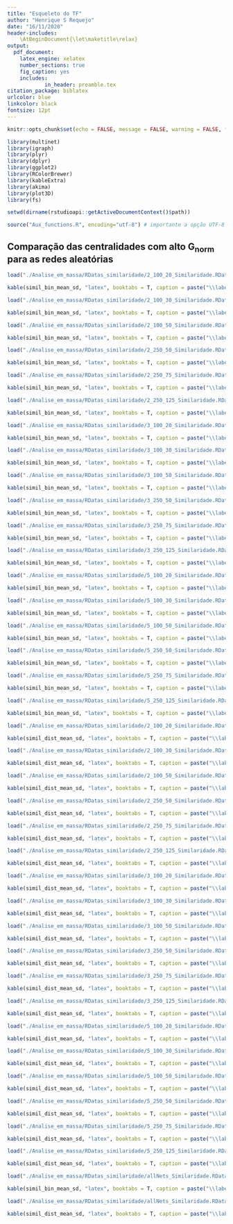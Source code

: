 ```yaml
---
title: "Esqueleto do TF"
author: "Henrique S Requejo"
date: "16/11/2020"
header-includes:
    \AtBeginDocument{\let\maketitle\relax}
output:
  pdf_document:
    latex_engine: xelatex
    number_sections: true
    fig_caption: yes
    includes:
            in_header: preamble.tex
citation_package: biblatex
urlcolor: blue
linkcolor: black
fontsize: 12pt
---
```

<!--

Este código usa o arquivo bats.RData e ants.RData para gerar o documento.
Estes dois arquivos devem estar no mesmo diretório deste .Rmd

Variaveis presentes no .RData:

gammas = vetor com os gammas que foram analisados
vec_W = vetor com os valores de omega utilizados
iterations = numero de iteracoes usados
partitions_of_omega = numero de perticoes de omega (TODO: da pra ser extraido de Vec_W)
links = dataframe dos links, convertido do csv no script motor
nodes = dataframe dos nodes, convertido de um csv no script motor
layout = layout da disposicao da rede, calculado no script motor
seq_Gnorm_gamma_mean = Dataframe com as informaçãoes de Gnorm medio em relacao a omega e gamma
G_norm_mean = Os valores médios de Gnorm do ensaio na mesma ordem de entrada (alfabetico pelo nome do noh)
G_norm_mean_ordered = Os valores médios de Gnorm do ensaio ordenados
net_name = string com o nome da rede
bib_ref = Referencia bibliografica da rede como no biblatex

-->

<!-- As opcoes message = FALSE e warning = FALSE servem para não mostrar As mensagens do console e Warnings no PDF -->
```r
knitr::opts_chunk$set(echo = FALSE, message = FALSE, warning = FALSE, fig.pos = 'H', fig.align="center")

```

```r

library(multinet)
library(igraph)
library(plyr)
library(dplyr)
library(ggplot2)
library(RColorBrewer)
library(kableExtra)
library(akima)
library(plot3D)
library(fs)

setwd(dirname(rstudioapi::getActiveDocumentContext()$path))

source("Aux_functions.R", encoding="utf-8") # importante a opção UTF-8 devido ao acentos nos plots


```



## Comparação das centralidades com alto $\mathbf{G_{norm}}$ para as redes aleatórias

```r

load("./Analise_em_massa/RDatas_similaridade/2_100_20_Similaridade.RData")

kable(simil_bin_mean_sd, "latex", booktabs = T, caption = paste("\\label{tab:simil_bin_2_100_20}média da similaridade binária para a rede aleatória de 2 camadas, 100 conexões e 20 nós"), escape = FALSE) %>% kable_styling(latex_options = c("striped", "hold_position", row_label_position = "c"))

```


```r

load("./Analise_em_massa/RDatas_similaridade/2_100_30_Similaridade.RData")

kable(simil_bin_mean_sd, "latex", booktabs = T, caption = paste("\\label{tab:simil_bin_2_100_30}média da similaridade binária para a rede aleatória de 2 camadas, 100 conexões e 30 nós"), escape = FALSE) %>% kable_styling(latex_options = c("striped", "hold_position", row_label_position = "c"))

```


```r

load("./Analise_em_massa/RDatas_similaridade/2_100_50_Similaridade.RData")

kable(simil_bin_mean_sd, "latex", booktabs = T, caption = paste("\\label{tab:simil_bin_2_100_50}média da similaridade binária para a rede aleatória de 2 camadas, 100 conexões e 50 nós"), escape = FALSE) %>% kable_styling(latex_options = c("striped", "hold_position", row_label_position = "c"))

```


```r

load("./Analise_em_massa/RDatas_similaridade/2_250_50_Similaridade.RData")

kable(simil_bin_mean_sd, "latex", booktabs = T, caption = paste("\\label{tab:simil_bin_2_250_50}média da similaridade binária para a rede aleatória de 2 camadas, 250 conexões e 50 nós"), escape = FALSE) %>% kable_styling(latex_options = c("striped", "hold_position", row_label_position = "c"))

```

```r

load("./Analise_em_massa/RDatas_similaridade/2_250_75_Similaridade.RData")

kable(simil_bin_mean_sd, "latex", booktabs = T, caption = paste("\\label{tab:simil_bin_2_250_75}média da similaridade binária para a rede aleatória de 2 camadas, 250 conexões e 75 nós"), escape = FALSE) %>% kable_styling(latex_options = c("striped", "hold_position", row_label_position = "c"))

```

```r

load("./Analise_em_massa/RDatas_similaridade/2_250_125_Similaridade.RData")

kable(simil_bin_mean_sd, "latex", booktabs = T, caption = paste("\\label{tab:simil_bin_2_250_125}média da similaridade binária para a rede aleatória de 2 camadas, 250 conexões e 125 nós"), escape = FALSE) %>% kable_styling(latex_options = c("striped", "hold_position", row_label_position = "c"))

```

```r

load("./Analise_em_massa/RDatas_similaridade/3_100_20_Similaridade.RData")

kable(simil_bin_mean_sd, "latex", booktabs = T, caption = paste("\\label{tab:simil_bin_3_100_20}média da similaridade binária para a rede aleatória de 3 camadas, 100 conexões e 20 nós"), escape = FALSE) %>% kable_styling(latex_options = c("striped", "hold_position", row_label_position = "c"))

```


```r

load("./Analise_em_massa/RDatas_similaridade/3_100_30_Similaridade.RData")

kable(simil_bin_mean_sd, "latex", booktabs = T, caption = paste("\\label{tab:simil_bin_3_100_30}média da similaridade binária para a rede aleatória de 3 camadas, 100 conexões e 30 nós"), escape = FALSE) %>% kable_styling(latex_options = c("striped", "hold_position", row_label_position = "c"))

```


```r

load("./Analise_em_massa/RDatas_similaridade/3_100_50_Similaridade.RData")

kable(simil_bin_mean_sd, "latex", booktabs = T, caption = paste("\\label{tab:simil_bin_3_100_50}média da similaridade binária para a rede aleatória de 3 camadas, 100 conexões e 50 nós"), escape = FALSE) %>% kable_styling(latex_options = c("striped", "hold_position", row_label_position = "c"))

```


```r

load("./Analise_em_massa/RDatas_similaridade/3_250_50_Similaridade.RData")

kable(simil_bin_mean_sd, "latex", booktabs = T, caption = paste("\\label{tab:simil_bin_3_250_50}média da similaridade binária para a rede aleatória de 3 camadas, 250 conexões e 50 nós"), escape = FALSE) %>% kable_styling(latex_options = c("striped", "hold_position", row_label_position = "c"))

```

```r

load("./Analise_em_massa/RDatas_similaridade/3_250_75_Similaridade.RData")

kable(simil_bin_mean_sd, "latex", booktabs = T, caption = paste("\\label{tab:simil_bin_3_250_75}média da similaridade binária para a rede aleatória de 3 camadas, 250 conexões e 75 nós"), escape = FALSE) %>% kable_styling(latex_options = c("striped", "hold_position", row_label_position = "c"))

```

```r

load("./Analise_em_massa/RDatas_similaridade/3_250_125_Similaridade.RData")

kable(simil_bin_mean_sd, "latex", booktabs = T, caption = paste("\\label{tab:simil_bin_3_250_125}média da similaridade binária para a rede aleatória de 3 camadas, 250 conexões e 125 nós"), escape = FALSE) %>% kable_styling(latex_options = c("striped", "hold_position", row_label_position = "c"))

```

```r

load("./Analise_em_massa/RDatas_similaridade/5_100_20_Similaridade.RData")

kable(simil_bin_mean_sd, "latex", booktabs = T, caption = paste("\\label{tab:simil_bin_5_100_20}média da similaridade binária para a rede aleatória de 5 camadas, 100 conexões e 20 nós"), escape = FALSE) %>% kable_styling(latex_options = c("striped", "hold_position", row_label_position = "c"))

```

```r

load("./Analise_em_massa/RDatas_similaridade/5_100_30_Similaridade.RData")

kable(simil_bin_mean_sd, "latex", booktabs = T, caption = paste("\\label{tab:simil_bin_5_100_30}média da similaridade binária para a rede aleatória de 5 camadas, 100 conexões e 30 nós"), escape = FALSE) %>% kable_styling(latex_options = c("striped", "hold_position", row_label_position = "c"))

```

```r

load("./Analise_em_massa/RDatas_similaridade/5_100_50_Similaridade.RData")

kable(simil_bin_mean_sd, "latex", booktabs = T, caption = paste("\\label{tab:simil_bin_5_100_50}média da similaridade binária para a rede aleatória de 5 camadas, 100 conexões e 50 nós"), escape = FALSE) %>% kable_styling(latex_options = c("striped", "hold_position", row_label_position = "c"))

```

```r

load("./Analise_em_massa/RDatas_similaridade/5_250_50_Similaridade.RData")

kable(simil_bin_mean_sd, "latex", booktabs = T, caption = paste("\\label{tab:simil_bin_5_250_50}média da similaridade binária para a rede aleatória de 5 camadas, 250 conexões e 50 nós"), escape = FALSE) %>% kable_styling(latex_options = c("striped", "hold_position", row_label_position = "c"))

```

```r

load("./Analise_em_massa/RDatas_similaridade/5_250_75_Similaridade.RData")

kable(simil_bin_mean_sd, "latex", booktabs = T, caption = paste("\\label{tab:simil_bin_5_250_75}média da similaridade binária para a rede aleatória de 5 camadas, 250 conexões e 20 nós"), escape = FALSE) %>% kable_styling(latex_options = c("striped", "hold_position", row_label_position = "c"))

```

```r

load("./Analise_em_massa/RDatas_similaridade/5_250_125_Similaridade.RData")

kable(simil_bin_mean_sd, "latex", booktabs = T, caption = paste("\\label{tab:simil_bin_5_250_125}média da similaridade binária para a rede aleatória de 5 camadas, 250 conexões e 125 nós"), escape = FALSE) %>% kable_styling(latex_options = c("striped", "hold_position", row_label_position = "c"))

```

```r

load("./Analise_em_massa/RDatas_similaridade/2_100_20_Similaridade.RData")

kable(simil_dist_mean_sd, "latex", booktabs = T, caption = paste("\\label{tab:simil_bin_2_100_20}média da similaridade levando em conta a distância para a rede aleatória de 2 camadas, 100 conexões e 20 nós"), escape = FALSE) %>% kable_styling(latex_options = c("striped", "hold_position", row_label_position = "c"))

```


```r

load("./Analise_em_massa/RDatas_similaridade/2_100_30_Similaridade.RData")

kable(simil_dist_mean_sd, "latex", booktabs = T, caption = paste("\\label{tab:simil_bin_2_100_30}média da similaridade levando em conta a distância para a rede aleatória de 2 camadas, 100 conexões e 30 nós"), escape = FALSE) %>% kable_styling(latex_options = c("striped", "hold_position", row_label_position = "c"))

```


```r

load("./Analise_em_massa/RDatas_similaridade/2_100_50_Similaridade.RData")

kable(simil_dist_mean_sd, "latex", booktabs = T, caption = paste("\\label{tab:simil_bin_2_100_50}média da similaridade levando em conta a distância para a rede aleatória de 2 camadas, 100 conexões e 50 nós"), escape = FALSE) %>% kable_styling(latex_options = c("striped", "hold_position", row_label_position = "c"))

```


```r

load("./Analise_em_massa/RDatas_similaridade/2_250_50_Similaridade.RData")

kable(simil_dist_mean_sd, "latex", booktabs = T, caption = paste("\\label{tab:simil_bin_2_250_50}média da similaridade levando em conta a distância para a rede aleatória de 2 camadas, 250 conexões e 50 nós"), escape = FALSE) %>% kable_styling(latex_options = c("striped", "hold_position", row_label_position = "c"))

```

```r

load("./Analise_em_massa/RDatas_similaridade/2_250_75_Similaridade.RData")

kable(simil_dist_mean_sd, "latex", booktabs = T, caption = paste("\\label{tab:simil_bin_2_250_75}média da similaridade levando em conta a distância para a rede aleatória de 2 camadas, 250 conexões e 75 nós"), escape = FALSE) %>% kable_styling(latex_options = c("striped", "hold_position", row_label_position = "c"))

```

```r

load("./Analise_em_massa/RDatas_similaridade/2_250_125_Similaridade.RData")

kable(simil_dist_mean_sd, "latex", booktabs = T, caption = paste("\\label{tab:simil_bin_2_250_125}média da similaridade levando em conta a distância para a rede aleatória de 2 camadas, 250 conexões e 125 nós"), escape = FALSE) %>% kable_styling(latex_options = c("striped", "hold_position", row_label_position = "c"))

```

```r

load("./Analise_em_massa/RDatas_similaridade/3_100_20_Similaridade.RData")

kable(simil_dist_mean_sd, "latex", booktabs = T, caption = paste("\\label{tab:simil_bin_3_100_20}média da similaridade levando em conta a distância para a rede aleatória de 3 camadas, 100 conexões e 20 nós"), escape = FALSE) %>% kable_styling(latex_options = c("striped", "hold_position", row_label_position = "c"))

```


```r

load("./Analise_em_massa/RDatas_similaridade/3_100_30_Similaridade.RData")

kable(simil_dist_mean_sd, "latex", booktabs = T, caption = paste("\\label{tab:simil_bin_3_100_30}média da similaridade levando em conta a distância para a rede aleatória de 3 camadas, 100 conexões e 30 nós"), escape = FALSE) %>% kable_styling(latex_options = c("striped", "hold_position", row_label_position = "c"))

```


```r

load("./Analise_em_massa/RDatas_similaridade/3_100_50_Similaridade.RData")

kable(simil_dist_mean_sd, "latex", booktabs = T, caption = paste("\\label{tab:simil_bin_3_100_50}média da similaridade levando em conta a distância para a rede aleatória de 3 camadas, 100 conexões e 50 nós"), escape = FALSE) %>% kable_styling(latex_options = c("striped", "hold_position", row_label_position = "c"))

```


```r

load("./Analise_em_massa/RDatas_similaridade/3_250_50_Similaridade.RData")

kable(simil_dist_mean_sd, "latex", booktabs = T, caption = paste("\\label{tab:simil_bin_3_250_50}média da similaridade levando em conta a distância para a rede aleatória de 3 camadas, 250 conexões e 50 nós"), escape = FALSE) %>% kable_styling(latex_options = c("striped", "hold_position", row_label_position = "c"))

```

```r

load("./Analise_em_massa/RDatas_similaridade/3_250_75_Similaridade.RData")

kable(simil_dist_mean_sd, "latex", booktabs = T, caption = paste("\\label{tab:simil_bin_3_250_75}média da similaridade levando em conta a distância para a rede aleatória de 3 camadas, 250 conexões e 75 nós"), escape = FALSE) %>% kable_styling(latex_options = c("striped", "hold_position", row_label_position = "c"))

```

```r

load("./Analise_em_massa/RDatas_similaridade/3_250_125_Similaridade.RData")

kable(simil_dist_mean_sd, "latex", booktabs = T, caption = paste("\\label{tab:simil_bin_3_250_125}média da similaridade levando em conta a distância para a rede aleatória de 3 camadas, 250 conexões e 125 nós"), escape = FALSE) %>% kable_styling(latex_options = c("striped", "hold_position", row_label_position = "c"))

```

```r

load("./Analise_em_massa/RDatas_similaridade/5_100_20_Similaridade.RData")

kable(simil_dist_mean_sd, "latex", booktabs = T, caption = paste("\\label{tab:simil_bin_5_100_20}média da similaridade levando em conta a distância para a rede aleatória de 5 camadas, 100 conexões e 20 nós"), escape = FALSE) %>% kable_styling(latex_options = c("striped", "hold_position", row_label_position = "c"))

```

```r

load("./Analise_em_massa/RDatas_similaridade/5_100_30_Similaridade.RData")

kable(simil_dist_mean_sd, "latex", booktabs = T, caption = paste("\\label{tab:simil_bin_5_100_30}média da similaridade levando em conta a distância para a rede aleatória de 5 camadas, 100 conexões e 30 nós"), escape = FALSE) %>% kable_styling(latex_options = c("striped", "hold_position", row_label_position = "c"))

```

```r

load("./Analise_em_massa/RDatas_similaridade/5_100_50_Similaridade.RData")

kable(simil_dist_mean_sd, "latex", booktabs = T, caption = paste("\\label{tab:simil_bin_5_100_50}média da similaridade levando em conta a distância para a rede aleatória de 5 camadas, 100 conexões e 50 nós"), escape = FALSE) %>% kable_styling(latex_options = c("striped", "hold_position", row_label_position = "c"))

```

```r

load("./Analise_em_massa/RDatas_similaridade/5_250_50_Similaridade.RData")

kable(simil_dist_mean_sd, "latex", booktabs = T, caption = paste("\\label{tab:simil_bin_5_250_50}média da similaridade levando em conta a distância para a rede aleatória de 5 camadas, 250 conexões e 50 nós"), escape = FALSE) %>% kable_styling(latex_options = c("striped", "hold_position", row_label_position = "c"))

```

```r

load("./Analise_em_massa/RDatas_similaridade/5_250_75_Similaridade.RData")

kable(simil_dist_mean_sd, "latex", booktabs = T, caption = paste("\\label{tab:simil_bin_5_250_75}média da similaridade levando em conta a distância para a rede aleatória de 5 camadas, 250 conexões e 20 nós"), escape = FALSE) %>% kable_styling(latex_options = c("striped", "hold_position", row_label_position = "c"))

```

```r

load("./Analise_em_massa/RDatas_similaridade/5_250_125_Similaridade.RData")

kable(simil_dist_mean_sd, "latex", booktabs = T, caption = paste("\\label{tab:simil_bin_5_250_125}média da similaridade levando em conta a distância para a rede aleatória de 5 camadas, 250 conexões e 125 nós"), escape = FALSE) %>% kable_styling(latex_options = c("striped", "hold_position", row_label_position = "c"))

```

```r

load("./Analise_em_massa/RDatas_similaridade/allNets_Similaridade.RData")

kable(simil_bin_mean_sd, "latex", booktabs = T, caption = paste("\\label{tab:simil_bin_5_250_125}média da similaridade binária para todas as redes aleatórias"), escape = FALSE) %>% kable_styling(latex_options = c("striped", "hold_position", row_label_position = "c"))

```

```r

load("./Analise_em_massa/RDatas_similaridade/allNets_Similaridade.RData")

kable(simil_dist_mean_sd, "latex", booktabs = T, caption = paste("\\label{tab:simil_bin_5_250_125}média da similaridade levando em conta a distância para todas as redes aleatórias"), escape = FALSE) %>% kable_styling(latex_options = c("striped", "hold_position", row_label_position = "c"))

```

